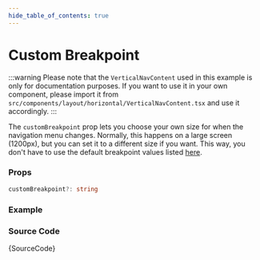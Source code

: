 ```yaml
---
hide_table_of_contents: true
---
```



# Custom Breakpoint

:::warning
Please note that the `VerticalNavContent` used in this example is only for documentation purposes. If you want to use it in your own component, please import it from `src/components/layout/horizontal/VerticalNavContent.tsx` and use it accordingly.
:::

The `customBreakpoint` prop lets you choose your own size for when the navigation menu changes. Normally, this happens on a large screen (1200px), but you can set it to a different size if you want. This way, you don't have to use the default breakpoint values listed [here](/docs/menu-examples/horizontal-examples/horizontal-nav/breakpoint).

### Props

```ts noCopy
customBreakpoint?: string
```

### Example

<IframeWindow url='http://localhost:3000/en/menu-examples/horizontal-menu/horizontal-nav/custom-breakpoint' />

### Source Code

<TsToJsCodeSnippet>{SourceCode}</TsToJsCodeSnippet>
